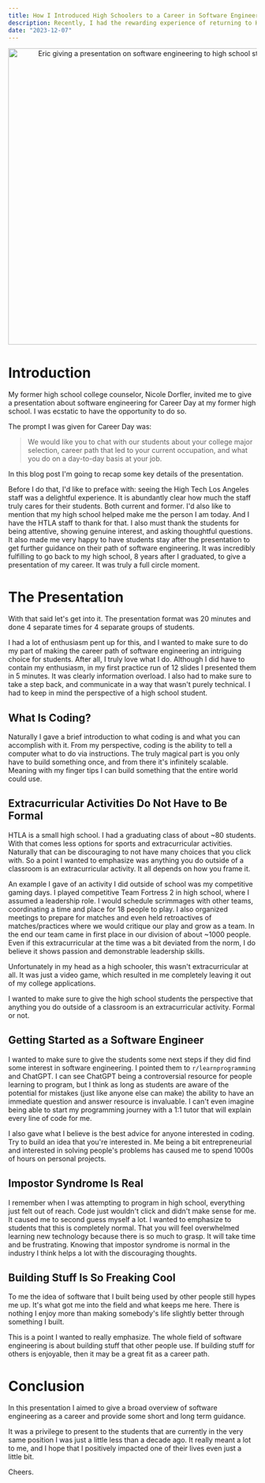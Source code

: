 ```yaml
---
title: How I Introduced High Schoolers to a Career in Software Engineering
description: Recently, I had the rewarding experience of returning to High Tech Los Angeles, my alma mater, to introduce the next generation of high school students to the exciting world of software engineering.
date: "2023-12-07"
---
```


<p align="center">
  <img src="/highschool-presentation.jpg" alt="Eric giving a presentation on software engineering to high school students." width="600" />
</p>

# Introduction

My former high school college counselor, Nicole Dorfler, invited me to give a presentation 
about software engineering for Career Day at my former high school. I was ecstatic to have 
the opportunity to do so. 

The prompt I was given for Career Day was:
>We would like you to chat with our students about your college major selection, career path that led to your current occupation, and what you do on a day-to-day basis at your job.

In this blog post I'm going to recap some key details of the presentation.

Before I do that, I'd like to preface with: seeing the High Tech Los Angeles staff 
was a delightful experience. It is abundantly clear how much the staff truly cares for their students.
Both current and former. I'd also like to mention that my high school helped make me 
the person I am today. And I have the HTLA staff to thank for that. I also must thank 
the students for being attentive, showing genuine interest, and asking thoughtful questions. 
It also made me very happy to have students stay after the presentation to get further guidance 
on their path of software engineering. It was incredibly fulfilling to go back to my high school,
8 years after I graduated, to give a presentation of my career. It was truly a full circle moment. 


# The Presentation

With that said let's get into it. The presentation format was 20 minutes and done 
4 separate times for 4 separate groups of students.

I had a lot of enthusiasm pent up for this, and I wanted to make sure to do my part of making the career
path of software engineering an intriguing choice for students. After all, I truly love what I do. 
Although I did have to contain my enthusiasm, in my first practice run of 12 slides I presented them 
in 5 minutes. It was clearly information overload. I also had to make sure to take a step back, 
and communicate in a way that wasn't purely technical. I had to keep in mind the perspective of a 
high school student. 

## What Is Coding?

Naturally I gave a brief introduction to what coding is and what you can accomplish with it.
From my perspective, coding is the ability to tell a computer what to do via instructions. 
The truly magical part is you only have to build something once, and from there it's 
infinitely scalable. Meaning with my finger tips I can build something that the entire world could use. 

## Extracurricular Activities Do Not Have to Be Formal

HTLA is a small high school. I had a graduating class of about ~80 students. With that comes less 
options for sports and extracurricular activities. Naturally that can be discouraging to not have 
many choices that you click with. So a point I wanted to emphasize was anything you do outside of a 
classroom is an extracurricular activity. It all depends on how you frame it. 

An example I gave of an activity I did outside of school was my competitive gaming days. 
I played competitive Team Fortress 2 in high school, where I assumed 
a leadership role. I would schedule scrimmages with other teams, coordinating a time and place 
for 18 people to play. I also organized meetings to prepare for matches and even held 
retroactives of matches/practices where we would critique our play and grow as a team. 
In the end our team came in first place in our division of about ~1000 people. Even if this 
extracurricular at the time was a bit deviated from the norm, I do believe it shows passion and 
demonstrable leadership skills. 

Unfortunately in my head as a high schooler, this wasn't extracurricular at all. 
It was just a video game, which resulted in me completely leaving it out of my college applications.

I wanted to make sure to give the high school students the perspective that anything you do outside of a 
classroom is an extracurricular activity. Formal or not.

## Getting Started as a Software Engineer

I wanted to make sure to give the students some next steps if they did find some interest
in software engineering. I pointed them to `r/learnprogramming` and ChatGPT. I can see 
ChatGPT being a controversial resource for people learning to program, but I think as long 
as students are aware of the potential for mistakes (just like anyone else can make) the ability 
to have an immediate question and answer resource is invaluable. I can't even imagine being able to 
start my programming journey with a 1:1 tutor that will explain every line of code for me. 

I also gave what I believe is the best advice for anyone interested in coding. Try to build an idea 
that you're interested in. Me being a bit entrepreneurial and interested in solving people's problems has 
caused me to spend 1000s of hours on personal projects.

## Impostor Syndrome Is Real

I remember when I was attempting to program in high school, everything just felt out of reach. Code just 
wouldn't click and didn't make sense for me. It caused me to second guess myself a lot. I wanted to 
emphasize to students that this is completely normal. That you will feel overwhelmed learning 
new technology because there is so much to grasp. It will take time and be frustrating. 
Knowing that impostor syndrome is normal in the industry I think helps a lot with the discouraging thoughts. 

## Building Stuff Is So Freaking Cool

To me the idea of software that I built being used by other people still hypes me up. 
It's what got me into the field and what keeps me here. There is nothing I enjoy more than 
making somebody's life slightly better through something I built. 

This is a point I wanted to really emphasize. The whole field of software engineering is about building 
stuff that other people use. If building stuff for others is enjoyable, then it may be a great fit 
as a career path. 

# Conclusion

In this presentation I aimed to give a broad overview of software engineering as a career and 
provide some short and long term guidance.

It was a privilege to present to the students that are currently in the very same position 
I was just a little less than a decade ago. It really meant a lot to me, and I hope 
that I positively impacted one of their lives even just a little bit. 

Cheers. 